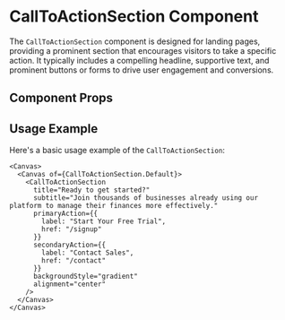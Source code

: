 

<Meta of={CallToActionSection} />

# CallToActionSection Component

The `CallToActionSection` component is designed for landing pages, providing a prominent section that encourages visitors to take a specific action. It typically includes a compelling headline, supportive text, and prominent buttons or forms to drive user engagement and conversions.

## Component Props

<Canvas of={CallToActionSection.Default} />

<Controls />

## Usage Example

Here's a basic usage example of the `CallToActionSection`:

```tsx
<Canvas>
  <Canvas of={CallToActionSection.Default}>
    <CallToActionSection
      title="Ready to get started?"
      subtitle="Join thousands of businesses already using our platform to manage their finances more effectively."
      primaryAction={{
        label: "Start Your Free Trial",
        href: "/signup"
      }}
      secondaryAction={{
        label: "Contact Sales",
        href: "/contact"
      }}
      backgroundStyle="gradient"
      alignment="center"
    />
  </Canvas>
</Canvas>
``` 